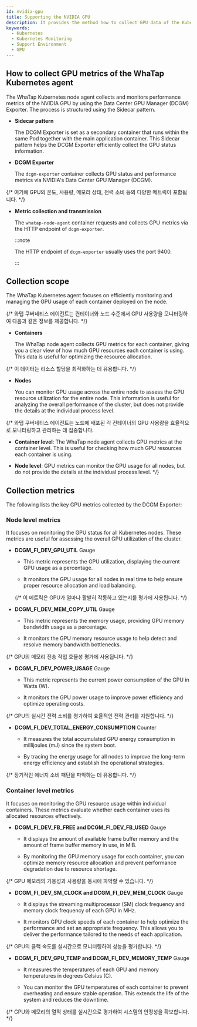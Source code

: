```yaml
---
id: nvidia-gpu
title: Supporting the NVIDIA GPU
description: It provides the method how to collect GPU data of the Kubernetes agent.
keywords:
  - Kubernetes
  - Kubernetes Monitoring
  - Support Environment
  - GPU
---
```


## How to collect GPU metrics of the WhaTap Kubernetes agent

The WhaTap Kubernetes node agent collects and monitors performance metrics of the NVIDIA GPU by using the Data Center GPU Manager (DCGM) Exporter. The process is structured using the Sidecar pattern.

- **Sidecar pattern**

  The DCGM Exporter is set as a secondary container that runs within the same Pod together with the main application container. This Sidecar pattern helps the DCGM Exporter efficiently collect the GPU status information.

- **DCGM Exporter** 

  The `dcgm-exporter` container collects GPU status and performance metrics via NVIDIA's Data Center GPU Manager (DCGM). 

{/* 여기에 GPU의 온도, 사용량, 메모리 상태, 전력 소비 등의 다양한 메트릭이 포함됩니다. */}

- **Metric collection and transmission** 

  The `whatap-node-agent` container requests and collects GPU metrics via the HTTP endpoint of `dcgm-exporter`. 

  :::note 

  The HTTP endpoint of `dcgm-exporter` usually uses the port 9400.

  :::

## Collection scope

The WhaTap Kubernetes agent focuses on efficiently monitoring and managing the GPU usage of each container deployed on the node.

{/* 와탭 쿠버네티스 에이전트는 컨테이너와 노드 수준에서 GPU 사용량을 모니터링하여 다음과 같은 정보를 제공합니다.  */}

- **Containers**

  The WhaTap node agent collects GPU metrics for each container, giving you a clear view of how much GPU resources each container is using. This data is useful for optimizing the resource allocation.

{/* 이 데이터는 리소스 할당을 최적화하는 데 유용합니다. */}

- **Nodes**

  You can monitor GPU usage across the entire node to assess the GPU resource utilization for the entire node. This information is useful for analyzing the overall performance of the cluster, but does not provide the details at the individual process level.

{/* 와탭 쿠버네티스 에이전트는 노드에 배포된 각 컨테이너의 GPU 사용량을 효율적으로 모니터링하고 관리하는 데 집중합니다.

- **Container level**: The WhaTap node agent collects GPU metrics at the container level. This is useful for checking how much GPU resources each container is using.

- **Node level**: GPU metrics can monitor the GPU usage for all nodes, but do not provide the details at the individual process level. */}

## Collection metrics

The following lists the key GPU metrics collected by the DCGM Exporter: 

### Node level metrics

It focuses on monitoring the GPU status for all Kubernetes nodes. These metrics are useful for assessing the overall GPU utilization of the cluster.

- **DCGM_FI_DEV_GPU_UTIL** <span class='type'>Gauge</span> 

  - This metric represents the GPU utilization, displaying the current GPU usage as a percentage. 

  - It monitors the GPU usage for all nodes in real time to help ensure proper resource allocation and load balancing.

  {/* 이 메트릭은 GPU가 얼마나 활발히 작동하고 있는지를 평가에 사용됩니다. */}

- **DCGM_FI_DEV_MEM_COPY_UTIL** <span class='type'>Gauge</span>

  - This metric represents the memory usage, providing GPU memory bandwidth usage as a percentage. 

  - It monitors the GPU memory resource usage to help detect and resolve memory bandwidth bottlenecks.

{/* GPU의 메모리 전송 작업 효율성 평가에 사용됩니다. */}

- **DCGM_FI_DEV_POWER_USAGE** <span class='type'>Gauge</span>

  - This metric represents the current power consumption of the GPU in Watts (W). 

  - It monitors the GPU power usage to improve power efficiency and optimize operating costs.

{/* GPU의 실시간 전력 소비를 평가하여 효율적인 전력 관리를 지원합니다. */}

- **DCGM_FI_DEV_TOTAL_ENERGY_CONSUMPTION** <span class='type'>Counter</span>

  - It measures the total accumulated GPU energy consumption in millijoules (mJ) since the system boot. 

  - By tracing the energy usage for all nodes to improve the long-term energy efficiency and establish the operational strategies.

{/* 장기적인 에너지 소비 패턴을 파악하는 데 유용합니다. */}

### Container level metrics

It focuses on monitoring the GPU resource usage within individual containers. These metrics evaluate whether each container uses its allocated resources effectively.

- **DCGM_FI_DEV_FB_FREE and DCGM_FI_DEV_FB_USED** <span class='type'>Gauge</span>

  - It displays the amount of available frame buffer memory and the amount of frame buffer memory in use, in MiB. 

  - By monitoring the GPU memory usage for each container, you can optimize memory resource allocation and prevent performance degradation due to resource shortage.

{/* GPU 메모리의 가용성과 사용량을 동시에 파악할 수 있습니다. */}

- **DCGM_FI_DEV_SM_CLOCK and DCGM_FI_DEV_MEM_CLOCK** <span class='type'>Gauge</span>

  - It displays the streaming multiprocessor (SM) clock frequency and memory clock frequency of each GPU in MHz. 

  - It monitors GPU clock speeds of each container to help optimize the performance and set an appropriate frequency. This allows you to deliver the performance tailored to the needs of each application.

{/* GPU의 클럭 속도를 실시간으로 모니터링하여 성능을 평가합니다. */}

- **DCGM_FI_DEV_GPU_TEMP and DCGM_FI_DEV_MEMORY_TEMP** <span class='type'>Gauge</span>

  - It measures the temperatures of each GPU and memory temperatures in degrees Celsius (C). 

  - You can monitor the GPU temperatures of each container to prevent overheating and ensure stable operation. This extends the life of the system and reduces the downtime.

{/* GPU와 메모리의 열적 상태를 실시간으로 평가하여 시스템의 안정성을 확보합니다. */}
